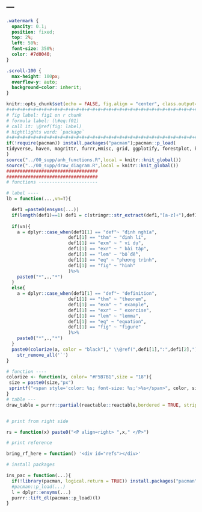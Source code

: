 ---
---

\newcommand{\bf}[1]{\boldsymbol{#1}}
\newcommand{\hat}[1]{\widehat{#1}}
\newcommand{\mm}[1]{\mathbb{#1}}
\newcommand{\bar}[1]{\overline{#1}}
\newcommand{\tp}[1]{{#1}^{\top}}

\def\E{\Bbb{E}}
\def\V{\Bbb{V}}
\def\P{\Bbb{P}}
\def\I{{\large\unicode{x1D7D9}}}
\def\indep{\perp\!\!\!\!\perp}
\newcommand{\overeq}[2]{\stackrel{#1}{#2}}
\def\epsilon{\varepsilon}


```css
.watermark {
  opacity: 0.1;
  position: fixed;
  top: 2%;
  left: 50%;
  font-size: 350%;
  color: #7d0040;
}

.scroll-100 {
  max-height: 100px;
  overflow-y: auto;
  background-color: inherit;
}
```

```r
knitr::opts_chunk$set(echo = FALSE, fig.align = "center", class.output="scroll-200", message = FALSE, warning = FALSE)
#+#+#+#+#+#+#+#+#+#+#+#+#+#+#+#+#+#+#+#+#+#+#+#+#+#+#+#+#+#+#+#+#+#+#+#+#+#+#+#+
# fig label: fig1 on r chunk
# formula label: (\#eq:f01)       
# call it: \@ref(fig: label) 
# hightlights word: `package`
#+#+#+#+#+#+#+#+#+#+#+#+#+#+#+#+#+#+#+#+#+#+#+#+#+#+#+#+#+#+#+#+#+#+#+#+#+#+#+#+
if(!require(pacman)) install.packages("pacman");pacman::p_load(
tidyverse, haven, magrittr, furrr,Hmisc, grid, ggplotify, forestplot, knitr, kableExtra, DT, network, sna, reactable, xaringan, bookdown,scriptName
)
source("../00_supp/anh_functions.R",local = knitr::knit_global())
source("../00_supp/draw_diagram.R",local = knitr::knit_global())
##################################
##################################
# functions ----------------------

# label ----
lb = function(...,vn=T){

  def1 =paste0(ensyms(...))
  if(length(def1)==1) def1 = c(stringr::str_extract(def1,"[a-z]+"),def1)
  
  if(vn){
    a = dplyr::case_when(def1[1] == "def"~ "định nghĩa",
                       def1[1] == "thm" ~ "định lí",
                       def1[1] == "exm" ~ " ví dụ",
                       def1[1] == "exr" ~ " bài tập",
                       def1[1] == "lem" ~ "bổ đề",
                       def1[1] == "eq" ~ "phương trình",
                       def1[1] == "fig" ~ "hình"
                       )%>%
    paste0("*",.,"*")
  }
  else{
    a = dplyr::case_when(def1[1] == "def"~ "definition",
                       def1[1] == "thm" ~ "theorem",
                       def1[1] == "exm" ~ " example",
                       def1[1] == "exr" ~ " exercise",
                       def1[1] == "lem" ~ "lemma",
                       def1[1] == "eq" ~ "equation",
                       def1[1] == "fig" ~ "figure"
                       )%>%
    paste0("*",.,"*")
  }
  paste0(colorize(a, color = "black")," \\@ref(",def1[1],":",def1[2],")")%>%
    str_remove_all('`')
}

# function ----
colorize <- function(x, color= "#F5B7B1",size = "18"){
 size = paste0(size,"px")
 sprintf("<span style='color: %s; font-size: %s;'>%s</span>", color, size, x)
}
# table ---
draw_table = purrr::partial(reactable::reactable,bordered = TRUE, striped = TRUE, highlight = TRUE, fullWidth = FALSE)


# print from right side

rs = function(x) paste0("<P align=right> ",x," </P>")

# print reference 

bring_rf_here = function() '<div id="refs"></div>'

# install packages

ins_pac = function(...){
  if(!library(pacman, logical.return = TRUE)) install.packages("pacman")
  #pacman::p_load(...)
  l = dplyr::ensyms(...)
  purrr::lift_dl(pacman::p_load)(l)
}
```
